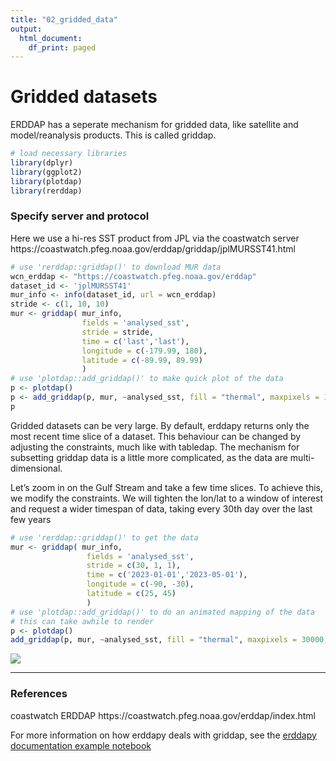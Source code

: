 ```yaml
---
title: "02_gridded_data"
output:
  html_document:
    df_print: paged
---
```





# Gridded datasets

ERDDAP has a seperate mechanism for gridded data, like satellite and model/reanalysis products. This is called griddap.

```r
# load necessary libraries
library(dplyr)
library(ggplot2)
library(plotdap)
library(rerddap)
```

### Specify server and protocol

Here we use a hi-res SST product from JPL via the coastwatch server https://coastwatch.pfeg.noaa.gov/erddap/griddap/jplMURSST41.html

```r
# use 'rerddap::griddap()' to download MUR data
wcn_erddap <- "https://coastwatch.pfeg.noaa.gov/erddap"
dataset_id <- 'jplMURSST41'
mur_info <- info(dataset_id, url = wcn_erddap)
stride <- c(1, 10, 10)
mur <- griddap( mur_info, 
                fields = 'analysed_sst', 
                stride = stride, 
                time = c('last','last'), 
                longitude = c(-179.99, 180), 
                latitude = c(-89.99, 89.99)
                )
# use 'plotdap::add_griddap()' to make quick plot of the data
p <- plotdap() 
p <- add_griddap(p, mur, ~analysed_sst, fill = "thermal", maxpixels = 100000)
p
```

Gridded datasets can be very large. By default, erddapy returns only the most recent time slice of a dataset. This behaviour can be changed by adjusting the constraints, much like with tabledap. The mechanism for subsetting griddap data is a little more complicated, as the data are multi-dimensional.

Let's zoom in on the Gulf Stream and take a few time slices. To achieve this, we modify the constraints. We will tighten the lon/lat to a window of interest and request a wider timespan of data, taking every 30th day over the last few years

```r
# use 'rerddap::griddap()' to get the data
mur <- griddap( mur_info, 
                 fields = 'analysed_sst', 
                 stride = c(30, 1, 1),
                 time = c('2023-01-01','2023-05-01'), 
                 longitude = c(-90, -30), 
                 latitude = c(25, 45)
                 )
# use 'plotdap::add_griddap()' to do an animated mapping of the data
# this can take awhile to render
p <- plotdap() 
add_griddap(p, mur, ~analysed_sst, fill = "thermal", maxpixels = 30000, time = identity, animate = TRUE)


```

![](mur_animation.gif)




------------------------------------------------------------------------

### References

coastwatch ERDDAP https://coastwatch.pfeg.noaa.gov/erddap/index.html

For more information on how erddapy deals with griddap, see the [erddapy documentation example notebook](https://ioos.github.io/erddapy/01a-griddap-output.html)

